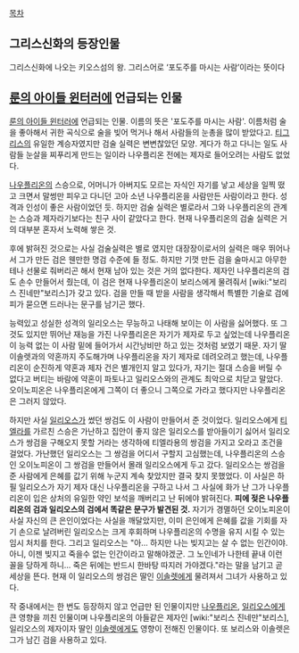 [[목차]]

== 그리스신화의 등장인물 ==
그리스신화에 나오는 키오스섬의 왕. 그리스어로 ‘포도주를 마시는 사람’이라는 뜻이다

== [[룬의 아이들 윈터러]]에 언급되는 인물 ==
[[룬의 아이들 윈터러]]에 언급되는 인물. 이름의 뜻은 '포도주를 마시는 사람'. 이름처럼 술을 좋아해서 귀한 곡식으로 술을 빚어 먹거나 해서 사람들의 눈총을 많이 받았다고. [[티그리스]]의 유일한 계승자였지만 검술 실력은 변변찮았던 모양. 게다가 하고 다니는 일도 사람들 눈살을 찌푸리게 만드는 일이라 나우플리온 전에는 제자로 들어오려는 사람도 없었다. 

[[나우플리온]]의 스승으로, 어머니가 아버지도 모르는 자식인 자기를 낳고 세상을 일찍 떴고 크면서 말썽만 피우고 다니던 고아 소년 나우플리온을 사람만든 사람이라고 한다. 성격과 인성이 좋은 사람이었던 듯. 하지만 검술 실력은 별로라서 그와 나우플리온의 관계는 스승과 제자라기보다는 친구 사이 같았다고 한다. 현재 나우플리온의 검술 실력은 거의 대부분 혼자서 노력해 쌓은 것.

후에 밝혀진 것으로는 사실 검술실력은 별로 였지만 대장장이로서의 실력은 매우 뛰어나서 그가 만든 검은 웬만한 명검 수준에 들 정도. 하지만 기껏 만든 검을 술마시고 아무한테나 선물로 줘버리곤 해서 현재 남아 있는 것은 거의 없다한다. 제자인 나우플리온의 검도 손수 만들어서 줬는데, 이 검은 현재 나우플리온이 보리스에게 물려줘서 [wiki:"보리스 진네만"보리스]가 갖고 있다. 검을 만들 때 받을 사람을 생각해서 특별한 기술로 검에 피가 묻으면 드러나는 문구를 남기곤 했다.

능력있고 성실한 성격의 일리오스는 무능하고 나태해 보이는 이 사람을 싫어했다. 또 그것도 있지만 뛰어난 재능을 가진 나우플리온은 자기가 제자로 두고 싶었는데 나우플리온이 능력 없는 이 사람 밑에 들어가서 시간낭비만 하고 있는 것처럼 보였기 때문. 자기 딸 이솔렛과의 약혼까지 주도해가며 나우플리온을 자기 제자로 데려오려고 했는데, 나우플리온이 순진하게 약혼과 제자 건은 별개인지 알고 있다가, 자기는 절대 스승을 버릴 수 없다고 버티는 바람에 약혼이 파토나고 일리오스와의 관계도 최악으로 치닫고 말았다. 오이노피온은 나우플리온에게 그쪽이 더 좋으니 그쪽으로 가라고 했다지만 나우플리온은 그러지 않았다.

하지만 사실 [[일리오스]]가 썼던 쌍검도 이 사람이 만들어서 준 것이었다. 일리오스에게 [[티엘라]]를 가르친 스승은 가난하고 집안이 좋지 않은 일리오스를 받아들이기 싫어서 일리오스가 쌍검을 구해오지 못할 거라는 생각하에 티엘라용의 쌍검을 가지고 오라고 조건을 걸었다. 가난했던 일리오스는 그 쌍검을 어디서 구할지 고심했는데, 나우플리온의 스승인 오이노피온이 그 쌍검을 만들어서 몰래 일리오스에게 두고 갔다. 일리오스는 쌍검을 준 사람에게 은혜를 값기 위해 누군지 계속 찾았지만 결국 찾지 못했었다. 이 사실은 하필 일리오스가 자기 제자 대신 나우플리온을 구하고 나서 그 사실에 화가 난 그가 나우플리온이 입은 상처의 유일한 약인 보석을 깨버리고 난 뒤에야 밝혀진다. '''피에 젖은 나우플리온의 검과 일리오스의 검에서 똑같은 문구가 발견된 것.''' 자기가 경멸하던 오이노피온이 사실 자신의 큰 은인이었다는 사실을 깨달았지만, 이미 은인에게 은혜를 값을 기회를 자기 손으로 날려버린 일리오스는 크게 후회하며 나우플리온의 수명을 유지 시킬 수 있는 임시 처치를 한다. 그리고 일리오스는 "아… 하지만 나는 빚지고는 살 수 없는 인간이야. 아니, 이젠 빚지고 죽을수 없는 인간이라고 말해야겠군. 그 노인네가 나한테 끝내 이런 꼴을 당하게 하니… 죽은 뒤에는 반드시 한바탕 따지러 가야겠다."라는 말을 남기고 곧 세상을 뜬다. 현재 이 일리오스의 쌍검은 딸인 [[이솔렛]]에게 물려져서 그녀가 사용하고 있다.

작 중내에서는 한 번도 등장하지 않고 언급만 된 인물이지만 [[나우플리온]], [[일리오스]]에게 큰 영향을 끼친 인물이며 나우플리온의 아들같은 제자인 [wiki:"보리스 진네만"보리스], 일리오스의 제자이자 딸인 [[이솔렛]]에게도 영향이 전해진 인물이다. 또 보리스와 이솔렛은 그가 남긴 검을 사용하고 있다.
